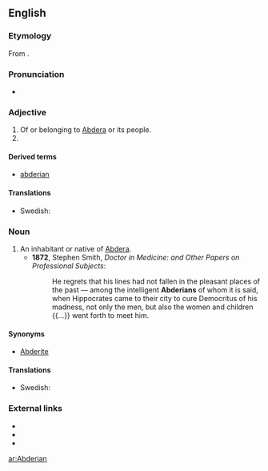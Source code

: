 ==English==

===Etymology===
From {{suffix|Abdera|t1=a town in [[Thrace]]|ian|lang=en}}.

===Pronunciation===
* {{a|US}} {{IPA|/æbˈdɪɹ.i.ən/|/æbˈdɛɹ.i.ən/|lang=en}}

===Adjective===
{{en-adj}}

# Of or belonging to [[Abdera]] or its people.
# {{alternative form of|abderian|lang=en}}

====Derived terms====
* [[abderian]]

====Translations====
{{trans-top|}}
{{trans-mid}}
* Swedish: {{t|sv|abderitisk}}
{{trans-bottom}}

===Noun===
{{en-noun}}

# An inhabitant or native of [[Abdera]].
#* '''1872''', Stephen Smith, ''Doctor in Medicine: and Other Papers on Professional Subjects'':
#*: He regrets that his lines had not fallen in the pleasant places of the past — among the intelligent '''Abderians''' of whom it is said, when Hippocrates came to their city to cure Democritus of his madness, not only the men, but also the women and children {{...}} went forth to meet him.

====Synonyms====
* [[Abderite]]

====Translations====
{{trans-top|}}
{{trans-mid}}
* Swedish: {{t|sv|abderit|c}}
{{trans-bottom}}

===External links===
* {{R:Webster 1913}}
* {{R:Century 1911}}
* {{R:OneLook}}

[[ar:Abderian]]